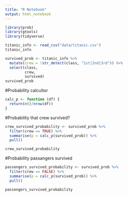 ```yaml
---
title: "R Notebook"
output: html_notebook
---
```


```r
library(prob)
library(gtools)
library(tidyverse)
```

```r
titanic_info <- read_csv("data/titanic.csv")
titanic_info
```

```r
survived_prob <- titanic_info %>% 
  mutate(crew = !str_detect(class, "1st|2nd|3rd")) %>% 
  select(class,
         crew,
         survived)
survived_prob
```
#Probability calcultor

```r
calc_p <- function (df) {
  return(n()/nrow(df))
}
```


#Probability that crew survived?

```r
crew_survived_probability <- survived_prob %>% 
  filter(crew == TRUE) %>% 
  summarise(p = calc_p(survived_prob)) %>% 
  pull()

crew_survived_probability
```
#Probability passangers survived

```r
passengers_survived_probability <- survived_prob %>% 
  filter(crew == FALSE) %>% 
  summarise(p = calc_p(survived_prob)) %>% 
  pull()

passengers_survived_probability 
```



